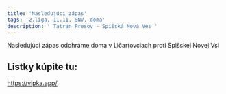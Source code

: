 ```yaml
---
title: 'Nasledujúci zápas'
tags: '2.liga, 11.11, SNV, doma'
description: ' Tatran Presov - Spišská Nová Ves '
---
```


Nasledujúci zápas odohráme doma v Ličartovciach proti Spišskej Novej Vsi

<CloudinaryImg
  mdx
  publicId='ultraspresov'
  alt='jsx-transform-2'
  width={1200}
  height={675}
/>

## Listky kúpite tu:

https://vipka.app/
